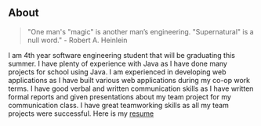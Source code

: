 ## About

> "One man's "magic" is another man’s engineering. "Supernatural" is a null word." - Robert A. Heinlein

I am 4th year software engineering student that will be graduating this summer. I have plenty of experience 
with Java as I have done many projects for school using Java. I am experienced in developing web applications 
as I have built various web applications during my co-op work terms. I have good verbal and written communication 
skills as I have written formal reports and given presentations about my team project for my communication class. 
I have great teamworking skills as all my team projects were successful. Here is my [resume](/Resume-Michael.pdf)